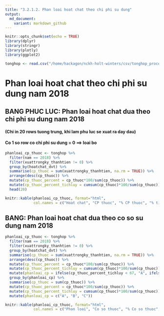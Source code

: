```yaml
---
title: "3.2.1.2. Phan loai hoat chat theo chi phi su dung"
output:
  md_document:
    variant: markdown_github
---
```


```r
knitr::opts_chunk$set(echo = TRUE)
library(dplyr)
library(stringr)
library(plotly)
library(ggplot2)
```


```r
tonghop <- read.csv("/home/hackagon/nckh-holt-winters/csv/tonghop_processed.csv", stringsAsFactors = FALSE)
```

# Phan loai hoat chat theo chi phi su dung nam 2018

## BANG PHUC LUC: Phan loai hoat chat dua theo chi phi su dung nam 2018
#### (Chi in 20 rows tuong trung, khi lam phu luc se xuat ra day dau)
#### Co 1 so row co chi phi su dung = 0 ==> loai bo
```r
phanloai_cp_thuoc <- tonghop %>%
  filter(nam == 2018) %>%
  filter(xuattrongky_thanhtien != 0) %>%
  group_by(hoatchat_dvt) %>%
  summarise(cp_thuoc = sum(xuattrongky_thanhtien, na.rm = TRUE)) %>%
  arrange(desc(cp_thuoc)) %>%
  mutate(cp_thuoc_percent = cp_thuoc*100/sum(cp_thuoc)) %>%
  mutate(cp_thuoc_percent_tichluy = cumsum(cp_thuoc)*100/sum(cp_thuoc)) %>%
  head(20)
```
```r
knitr::kable(phanloai_cp_thuoc, format="html", 
             col.names = c("Hoat chat", "CP thuoc", "% CP thuoc", "% tich luy"))
```

## BANG: Phan loai hoat chat dua theo co so su dung nam 2018
```r
phanloai_cp_thuoc <- tonghop %>%
  filter(nam == 2018) %>%
  filter(xuattrongky_thanhtien != 0) %>%
  group_by(hoatchat_dvt) %>%
  summarise(cp_thuoc = sum(xuattrongky_thanhtien, na.rm = TRUE)) %>%
  arrange(desc(cp_thuoc)) %>%
  mutate(cp_thuoc_percent = cp_thuoc*100/sum(cp_thuoc)) %>%
  mutate(cp_thuoc_percent_tichluy = cumsum(cp_thuoc)*100/sum(cp_thuoc)) %>%
  mutate(phanloai_cp = ifelse(cp_thuoc_percent_tichluy < 67, "A", ifelse(cp_thuoc_percent_tichluy < 85, "B", "c"))) %>%
  group_by(phanloai_cp) %>%
  summarise(cp_thuoc = sum(cp_thuoc)) %>%
  mutate(cp_thuoc_percent = cp_thuoc*100/sum(cp_thuoc)) %>%
  mutate(cp_thuoc_percent_tichluy = cumsum(cp_thuoc)*100/sum(cp_thuoc)) %>%
  mutate(phanloai_cp = c("A", "B", "C"))
```

```r
knitr::kable(phanloai_cp_thuoc, format="html", 
             col.names = c("Phan loai", "Co so thuoc", "% Co so thuoc", "% tich luy"))
```